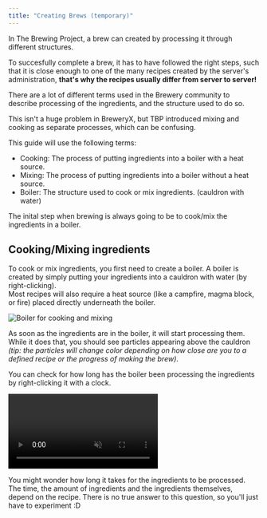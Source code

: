 ```yaml
---
title: "Creating Brews (temporary)"
---
```




In The Brewing Project, a brew can created by processing it through different structures.

To succesfully complete a brew, it has to have followed the right steps, such that it is close enough to one of the many recipes created by the server's administration, **that's why the recipes usually differ from server to server!**

<Aside title="Boiling/mixing/fermenting/cooking | pot/boiler/cauldron/cooker" variant="info">

There are a lot of different terms used in the Brewery community to describe processing of the ingredients, and the structure used to do so.

This isn't a huge problem in BreweryX, but TBP introduced mixing and cooking as separate processes, which can be confusing.

This guide will use the following terms:

- Cooking: The process of putting ingredients into a boiler with a heat source.
- Mixing: The process of putting ingredients into a boiler without a heat source.
- Boiler: The structure used to cook or mix ingredients. (cauldron with water)

</Aside>

The inital step when brewing is always going to be to cook/mix the ingredients in a boiler.

## Cooking/Mixing ingredients

To cook or mix ingredients, you first need to create a boiler. A boiler is created by simply putting your ingredients into a cauldron with water (by right-clicking).  
Most recipes will also require a heat source (like a campfire, magma block, or fire) placed directly underneath the boiler.

<Image src={boilerCookingAndMixingImage} alt="Boiler for cooking and mixing" />

As soon as the ingredients are in the boiler, it will start processing them. While it does that, you should see particles appearing above the cauldron *(tip: the particles will change color depending on how close are you to a defined recipe or the progress of making the brew)*.

You can check for how long has the boiler been processing the ingredients by right-clicking it with a clock.

<video muted loop autoPlay>
    <source src={cookingMixingIngredientsVideo} type="video/mp4" />
</video>

You might wonder how long it takes for the ingredients to be processed. The time, the amount of ingredients and the ingredients themselves, depend on the recipe. There is no true answer to this question, so you'll just have to experiment :D
